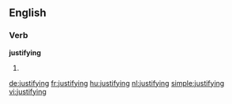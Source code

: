 ==English==
===Verb===
'''justifying'''

#{{present participle of|[[justify]]}}

[[de:justifying]]
[[fr:justifying]]
[[hu:justifying]]
[[nl:justifying]]
[[simple:justifying]]
[[vi:justifying]]